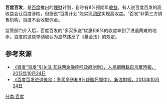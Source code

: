 {{multiple issues|
{{copyedit|time=2013-10-24T14:12:15+00:00}}
{{no footnotes|time=2014-09-04T07:28:03+00:00}}
{{refimprove|time=2014-09-04T07:28:03+00:00}}
}}
'''百度百发'''，是[[百度|百度]]推出的[[理财|理财]]计划，自称有8%预期年[[收益|收益]]。有人说百度百发的高收益会让百度涉险，但据{{who||知情人士}}说“百发计划”能实现[[网民|网民]]实现高收益。“百发”非第三方销售机构，百度不会收取佣金。

监管部门介入后，百度百发的“多买多送”优惠和8%的收益率到了进退两难的地步。百度的这些举动被{{who}}认为显然违反了《基金法》的规定。

==参考来源==
* [http://it.people.com.cn/n/2013/1024/c1009-23310505.html 《百度“百发”引关注 互联网金融呼吁政府创新》，人民網轉載自京華時報，2013年10月24日] {{Wayback|url=http://it.people.com.cn/n/2013/1024/c1009-23310505.html |date=20131028195958 }}
* [http://finance.sina.com.cn/money/fund/20131024/074117094673.shtml 《百度百发进退维谷：多买多送和8%疑胎死腹中》，新浪財經，2013年10月24日] {{Wayback|url=http://finance.sina.com.cn/money/fund/20131024/074117094673.shtml |date=20131029193657 }}
{{百度}}
[[分类:百度|分类:百度]]